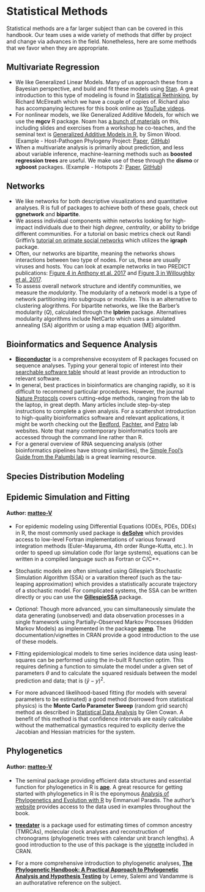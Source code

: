 # Statistical Methods

Statistical methods are a far larger subject than can be covered in this
handbook. Our team uses a wide variety of methods that differ by project and
change via advances in the field. Nonetheless, here are some methods that we
favor when they are appropriate.

## Multivariate Regression

-   We like Generalized Linear Models. Many of us approach these from a Bayesian
    perspective, and build and fit these models using
    [Stan](http://mc-stan.org/). A great introduction to this type of modeling
    is found in [Statistical
    Rethinking](http://xcelab.net/rm/statistical-rethinking/), by Richard
    McElreath which we have a couple of copies of. Richard also has accompanying
    lectures for this book online as [YouTube
    videos](https://www.youtube.com/playlist?list=PLDcUM9US4XdM9_N6XUUFrhghGJ4K25bFc).
-   For nonlinear models, we like Generalized Additive Models, for which we use
    the **mgcv** R package. Noam has [a bunch of
    materials](https://github.com/noamross/2017-11-14-noamross-gams-nyhackr) on
    this, including slides and exercises from a workshop he co-teaches, and the
    seminal text is [Generalized Additive Models in
    R](https://www.amazon.com/Generalized-Additive-Models-Introduction-Statistical/dp/1498728332/ref=redir_mobile_desktop?_encoding=UTF8&%2AVersion%2A=1&%2Aentries%2A=0),
    by Simon Wood. (Example - Host-Pathogen Phylogeny Project:
    [Paper](https://dx.doi.org/10.1038/nature22975),
    [GitHub](https://github.com/ecohealthalliance/HP3))
-   When a multivariate analysis is primarily about prediction, and less about
    variable inference, machine-learning methods such as **boosted regression
    trees** are useful. We make use of these through the **dismo** or
    **xgboost** packages. (Example - Hotspots 2:
    [Paper](https://www.nature.com/articles/s41467-017-00923-8),
    [GitHub](https://github.com/ecohealthalliance/hotspots2))

## Networks
-   We like networks for both descriptive visualizations and quantitative analyses. R is full of packages to achieve both of these goals, check out **ggnetwork** and **bipartite**.   
-   We assess individual components within networks looking for high-impact individuals due to their high *degree*, *centrality*, or ability to bridge different communities.  For a tutorial on basic metrics check out Randi Griffin's [tutorial on primate social networks](http://rgriff23.github.io/2017/04/26/primate-social-networks-in-igraph.html) which utilizes the **igraph** package.  
-  Often, our networks are bipartite, meaning the networks shows interactions between two type of nodes. For us, these are usually viruses and hosts. You can look at example networks in two PREDICT publications: [Figure 4 in Anthony et al. 2017](https://academic.oup.com/view-large/figure/88156911/vex012f4.tif/Global%20patterns%20in%20coronavirus%20diversity) and [Figure 3 in Willoughby et al. 2017](http://www.mdpi.com/1424-2818/9/3/35/htm). 
- To assess overall network structure and identify communities, we measure the *modularity*. The modularity of a network model is a type of network partitioning into subgroups or *modules*. This is an alternative to clustering alogrithms. For bipartite networks, we like the Barber's modularity (*Q*), calculated through the **lpbrim** package. Alternatives modularity algorithms include NetCarto which uses a simulated annealing (SA) algorithm or using a map equation (ME) algorithm. 

## Bioinformatics and Sequence Analysis

-   [**Bioconductor**](https://www.bioconductor.org/) is a comprehensive ecosystem of R packages focused on sequence analyses. Typing your general topic of interest into their [searchable software table](https://www.bioconductor.org/packages/release/BiocViews.html#___Software) should at least provide an introduction to relevant software.
-   In general, best practices in bioinformatics are changing rapidly, so it is difficult to recommend particular procedures. However, the journal [Nature Protocols](https://www.nature.com/nprot/) covers cutting-edge methods, ranging from the lab to the laptop, in great depth. Many articles include step-by-step instructions to complete a given analysis. For a scattershot introduction to high-quality bioinformatics software and relevant applications, it might be worth checking out the [Bedford](http://bedford.io/projects/), [Pachter](http://pachterlab.github.io/software.html), and [Patro](http://combine-lab.github.io/software/) lab websites. Note that many contemporary bioinformatics tools are accessed through the command line rather than R.
-   For a general overview of RNA sequencing analysis (other bioinformatics pipelines have strong similarities), the [Simple Fool's Guide from the Palumbi lab](http://sfg.stanford.edu/index.html) is a great learning resource.

## Species Distribution Modeling

## Epidemic Simulation and Fitting
#### Author: [matteo-V](https://github.com/matteo-V)
-   For epidemic modeling using Differential Equations (ODEs, PDEs, DDEs) in R, the most commonly used package is [**deSolve**](https://cran.r-project.org/web/packages/deSolve/index.html) which provides access to low-level Fortran implementations of various forward integration methods (Euler-Mayaruma, 4th order Runge-Kutta, etc.). In order to speed up simulation code (for large systems), equations can be written in a compiled language such as Fortran or C/C++. 

-   Stochastic models are often simluated using Gillespie's Stochastic Simulation Algorithm (SSA) or a varaition thereof (such as the tau-leaping approximation) which provides a statistically accurate trajectory of a stochastic model. For complicated systems, the SSA can be written directly or you can use the [**GillespieSSA**](https://cran.r-project.org/web/packages/GillespieSSA/index.html) package. 

-   *Optional*: Though more advanced, you can simultaneously simulate the data generating (unobserved) and data observation processes in a single framework using Partially-Observed Markov Processes (Hidden Markov Models) as implemented in the package [**pomp**](https://cran.r-project.org/web/packages/pomp/index.html). The documentation/vignettes in CRAN provide a good introduction to the use of these models. 

-   Fitting epidemiological models to time series incidence data using least-squares can be performed using the in-built R function optim. This requires defining a function to simulate the model under a given set of parameters $\theta$ and to calculate the squared residuals between the model prediction and data; that is $(\hat{y} - y)^2$. 

-   For more advanced likelihood-based fitting (for models with several parameters to be estimated) a good method (borrowed from statistical physics) is the **Monte Carlo Parameter Sweep** (random grid search) method as described in [Statistical Data Analysis](https://global.oup.com/academic/product/statistical-data-analysis-9780198501558?cc=us&lang=en&) by Glen Cowan. A benefit of this method is that confidence intervals are easily calculabe without the mathematical gymastics required to explicity derive the Jacobian and Hessian matricies for the system. 

## Phylogenetics
#### Author: [matteo-V](https://github.com/matteo-V)
-   The seminal package providing efficient data structures and essential function for phylogenetics in R is [**ape**](https://cran.r-project.org/web/packages/ape/index.html). A great resource for getting started with phylogenetics in R is the eponymous [Analysis of Phylogenetics and Evolution with R](https://www.springer.com/us/book/9781461417422) by Emmanuel Paradis. The author's [website](http://ape-package.ird.fr/APER.html) provides access to the data used in examples throughout the book. 

-   [**treedater**](https://cran.r-project.org/web/packages/treedater/index.html) is a package used for estimating times of common ancestry (TMRCAs), molecular clock analyses and reconstruction of chronograms (phylogenetic trees with calendar unit branch lengths). A good introduction to the use of this package is the [vignette](https://cran.r-project.org/web/packages/treedater/vignettes/h3n2.html) included in CRAN.   

-   For a more comprehensive introduction to phylogenetic analyses, [**The Phylogenetic Handbook: A Practical Approach to Phylogenetic Analysis and Hypothesis Testing**](http://admin.cambridge.org/fk/academic/subjects/life-sciences/genomics-bioinformatics-and-systems-biology/phylogenetic-handbook-practical-approach-phylogenetic-analysis-and-hypothesis-testing-2nd-edition) by Lemey, Salemi and Vandamme is an authoratative reference on the subject.  
